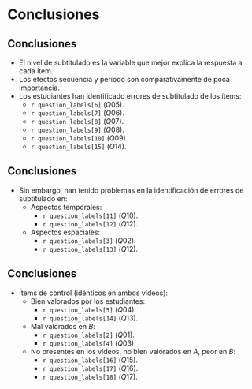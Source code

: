 
# Conclusiones

## Conclusiones

::: {.incremental}
* El nivel de subtitulado es la variable que mejor explica la respuesta a cada ítem.
* Los efectos secuencia y periodo son comparativamente de poca importancia.
* Los estudiantes han identificado errores de subtitulado de los ítems:
  * `r question_labels[6]` ($Q05$).
  * `r question_labels[7]` ($Q06$).
  * `r question_labels[8]` ($Q07$).
  * `r question_labels[9]` ($Q08$).
  * `r question_labels[10]` ($Q09$).
  * `r question_labels[15]` ($Q14$).
:::


## Conclusiones

::: {.incremental}
* Sin embargo, han tenido problemas en la identificación de errores de subtitulado en:
  * Aspectos temporales:
    * `r question_labels[11]` ($Q10$).
    * `r question_labels[12]` ($Q12$).
  * Aspectos espaciales:
    * `r question_labels[3]` ($Q02$).
    * `r question_labels[13]` ($Q12$).
:::


## Conclusiones

::: {.incremental}
* Ítems de control (idénticos en ambos vídeos):
  * Bien valorados por los estudiantes:
    * `r question_labels[5]` ($Q04$).
    * `r question_labels[14]` ($Q13$).
  * Mal valorados en $B$:
    * `r question_labels[2]` ($Q01$).
    * `r question_labels[4]` ($Q03$).
  * No presentes en los vídeos, no bien valorados en $A$, peor en $B$:
    * `r question_labels[16]` ($Q15$).
    * `r question_labels[17]` ($Q16$).
    * `r question_labels[18]` ($Q17$).
:::